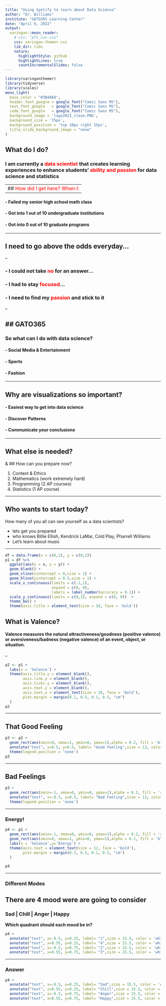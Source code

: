 ```yaml
---
title: "Using Spotify to learn about Data Science"
author: "Dr. Williams"
institute: "GATO365 Learning Center"
date: "April 6, 2022"
output:
  xaringan::moon_reader:
    # css: "pfs_css.css"
    css: xaringan-themer.css
    lib_dir: libs
    nature:
      highlightStyle: github
      highlightLines: true
      countIncrementalSlides: false
---
```


<!-- cChange font titles sizes -->

<!-- <style type="text/css"> -->
<!-- .remark-slide-content p, ul, ol, li { -->
<!-- font-size: 19px; -->
<!-- padding: 0.25em 0.25em 0.25em 0.25em; -->
<!-- } -->
<!-- .remark-slide-content  { -->
<!-- font-size: 28px; -->
<!-- padding: 0.5em 0.5em 0.5em 0.5em; -->
<!-- } -->
<!-- </style> -->


```r
library(xaringanthemer)
library(tidyverse)
library(scales)
mono_light(
  base_color = "#3B4A68",
  header_font_google = google_font("Comic Sans MS"),
  text_font_google   = google_font("Comic Sans MS"),
  code_font_google   = google_font("Comic Sans MS"),
  background_image = 'logo2021_close.PNG',
  background_size = '75px',
  background_position = 'top 10px right 15px',
  title_slide_background_image = "none"
)
```

## What do I do?

### I am currently a <span style="color: red;">data scientist</span> that creates learning experiences to enhance students' <span style="color: red;">ability and passion</span> for data science and statistics 

--
## <span style="color: red;">How did I get here? When I: </span>
--

#### - Failed my senior high school math class
#### - Got into 1 out of 10 undergraduate institutions 
#### - Got into 0 out of 10 graduate programs

---

## I need to go above the odds everyday... 

--

### - I could not take <span style="color: red;">no</span> for an answer...
### - I had to stay <span style="color: red;">focused</span>...
### - I need to find my <span style="color: red;">passion</span> and stick to it

--

## GATO365
---

### So what can I do with data science?

#### - Social Media & Entertainment
#### - Sports
#### - Fashion

---

## Why are visualizations so important?

#### - Easiest way to get into data science
#### - Discover Patterns
#### - Communicate your conclusions


---

## What else is needed?
&
## How can you prepare now?

1. Context & Ethics
2. Mathematics (work extremely hard)
3. Programming (2 AP courses)
4. Statistics (1 AP course)




---

## Who wants to start today?

How many of you all can see yourself as a data scientists?

 - lets get you prepared 
 - who knows Billie Ellish, Kendrick LaMar, Cold Play, Pharrell Williams
 - Let's learn about music

---

```r
df = data.frame(x = c(0,1), y = c(0,1))
p1 = df %>% 
  ggplot(aes(x = x, y = y)) +
  geom_blank() +
  geom_vline(xintercept = 0,size = 1) +
  geom_hline(yintercept = 0.5,size = 1) +
  scale_x_continuous(limits = c(-1,1), 
                     expand = c(0, 0),
                     labels = label_number(accuracy = 0.1)) +
  scale_y_continuous(limits = c(0,1), expand = c(0, 0))  +
  theme_bw() +
  theme(axis.title = element_text(size = 18, face = 'bold'))

```


## What is Valence?

#### Valence measures the natural **attractiveness/goodness (positive valence)** or **aversiveness/badness (negative valence)** of an event, object, or situation. 

--

```r
p2 <- p1 +
  labs(x = 'Valence') +
  theme(axis.title.y = element_blank(),
        axis.line.y = element_blank(),
        axis.ticks.y = element_blank(),
        axis.text.y = element_blank(),
        axis.text.x = element_text(size = 18, face = 'bold'),
        plot.margin = margin(0.1, 0.5, 0.1, 0.5, "cm")
  ) 
p2
```


---

## That Good Feeling

```r
p3 <- p2 +
  geom_rect(aes(xmin=0, xmax=1, ymin=0, ymax=1),alpha = 0.2, fill = 'blue') +
  annotate("text", x=0.5, y=0.5, label= "Good Feeling",size = 13, color = 'white') +
  theme(legend.position = 'none')
p3 
```


---

## Bad Feelings

```r
p3 +
  geom_rect(aes(xmin=-1, xmax=0, ymin=0, ymax=1),alpha = 0.2, fill = 'red') +
  annotate("text", x=-0.5, y=0.5, label= "Bad Feeling",size = 13, color = 'white') +
  theme(legend.position = 'none')

```

---

### Energy!


```r
p4 <- p1 +
  geom_rect(aes(xmin=-1, xmax=0, ymin=0, ymax=1),alpha = 0.2, fill = 'red') +
  geom_rect(aes(xmin=0, xmax=1, ymin=0, ymax=1),alpha = 0.2, fill = 'blue') +
  labs(x = 'Valence',y='Energy') +
  theme(axis.text = element_text(size = 12, face = 'bold'),
        plot.margin = margin(0.3, 0.5, 0.1, 0.5, "cm")
  )

p4
```


---

### Different Modes 
There are 4 mood were are going to consider
--

### **Sad** |  **Chill** | **Anger** | **Happy**

**Which quadrant should each mood be in?**

```r
p4 +
  annotate("text", x=-0.5, y=0.25, label= "1",size = 15.5, color = 'white') +
  annotate("text", x=0.55, y=0.25, label= "4",size = 15.5, color = 'white') +
  annotate("text", x=-0.5, y=0.75, label= "2",size = 15.5, color = 'white') +
  annotate("text", x=0.55, y=0.75, label= "3",size = 15.5, color = 'white')
```

---

### Answer
```r
p4 +
  annotate("text", x=-0.5, y=0.25, label= "Sad",size = 15.5, color = 'white') +
  annotate("text", x=0.55, y=0.25, label= "Chill",size = 15.5, color = 'white') +
  annotate("text", x=-0.5, y=0.75, label= "Anger",size = 15.5, color = 'white') +
  annotate("text", x=0.55, y=0.75, label= "Happy",size = 15.5, color = 'white')
```
